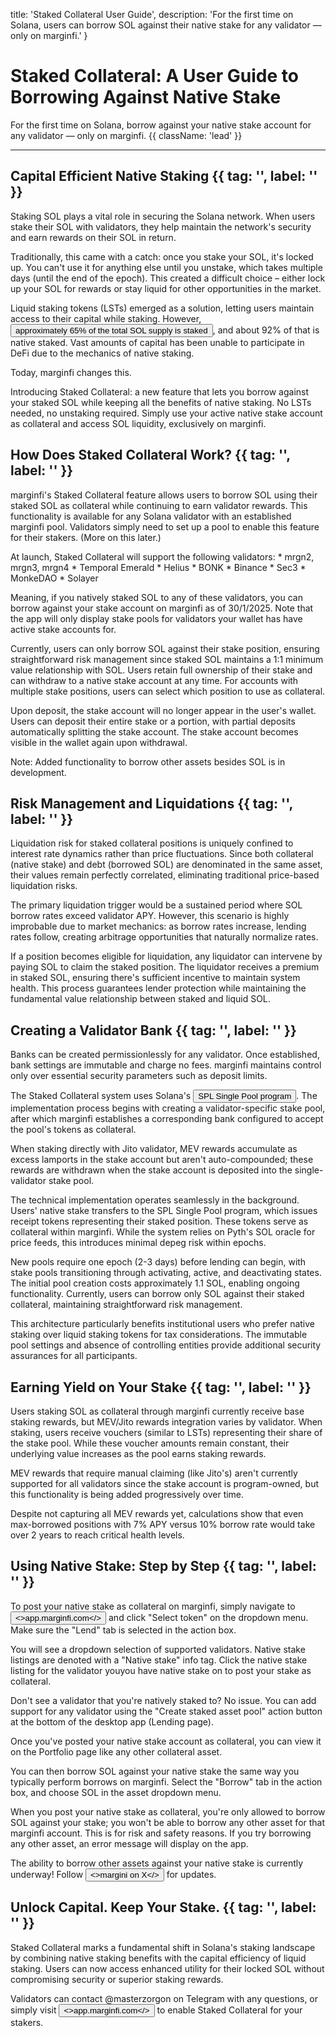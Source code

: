 

  title: 'Staked Collateral User Guide',
  description: 'For the first time on Solana, users can borrow SOL against their native stake for any validator — only on marginfi.'
}

# Staked Collateral: A User Guide to Borrowing Against Native Stake

For the first time on Solana, borrow against your native stake account for any validator — only on marginfi. {{ className: 'lead' }}

---

## Capital Efficient Native Staking {{ tag: '', label: '' }}

Staking SOL plays a vital role in securing the Solana network. When users stake their SOL with validators, they help maintain the network's security and earn rewards on their SOL in return.

Traditionally, this came with a catch: once you stake your SOL, it's locked up. You can't use it for anything else until you unstake, which takes multiple days (until the end of the epoch). This created a difficult choice – either lock up your SOL for rewards or stay liquid for other opportunities in the market.

Liquid staking tokens (LSTs) emerged as a solution, letting users maintain access to their capital while staking. However, <Button href="https://www.coinbase.com/earn/staking/solana#:~:text=The%20current%20estimated%20reward%20rate,market%20cap%20of%20$99.1B." variant="text">approximately 65% of the total SOL supply is staked</Button>, and about 92% of that is native staked. Vast amounts of capital has been unable to participate in DeFi due to the mechanics of native staking.

Today, marginfi changes this.

Introducing Staked Collateral: a new feature that lets you borrow against your staked SOL while keeping all the benefits of native staking. No LSTs needed, no unstaking required. Simply use your active native stake account as collateral and access SOL liquidity, exclusively on marginfi.

## How Does Staked Collateral Work? {{ tag: '', label: '' }}

marginfi's Staked Collateral feature allows users to borrow SOL using their staked SOL as collateral while continuing to earn validator rewards. This functionality is available for any Solana validator with an established marginfi pool. Validators simply need to set up a pool to enable this feature for their stakers. (More on this later.)

<Note>
At launch, Staked Collateral will support the following validators:
* mrgn2, mrgn3, mrgn4
* Temporal Emerald
* Helius
* BONK
* Binance
* Sec3
* MonkeDAO
* Solayer

Meaning, if you natively staked SOL to any of these validators, you can borrow against your stake account on marginfi as of 30/1/2025. Note that the app will only display stake pools for validators your wallet has have active stake accounts for.
</Note>

Currently, users can only borrow SOL against their stake position, ensuring straightforward risk management since staked SOL maintains a 1:1 minimum value relationship with SOL. Users retain full ownership of their stake and can withdraw to a native stake account at any time. For accounts with multiple stake positions, users can select which position to use as collateral.

Upon deposit, the stake account will no longer appear in the user's wallet. Users can deposit their entire stake or a portion, with partial deposits automatically splitting the stake account. The stake account becomes visible in the wallet again upon withdrawal.

<Note>
Note: Added functionality to borrow other assets besides SOL is in development.
</Note>

## Risk Management and Liquidations {{ tag: '', label: '' }}

Liquidation risk for staked collateral positions is uniquely confined to interest rate dynamics rather than price fluctuations. Since both collateral (native stake) and debt (borrowed SOL) are denominated in the same asset, their values remain perfectly correlated, eliminating traditional price-based liquidation risks.

The primary liquidation trigger would be a sustained period where SOL borrow rates exceed validator APY. However, this scenario is highly improbable due to market mechanics: as borrow rates increase, lending rates follow, creating arbitrage opportunities that naturally normalize rates.

If a position becomes eligible for liquidation, any liquidator can intervene by paying SOL to claim the staked position. The liquidator receives a premium in staked SOL, ensuring there's sufficient incentive to maintain system health. This process guarantees lender protection while maintaining the fundamental value relationship between staked and liquid SOL.

## Creating a Validator Bank {{ tag: '', label: '' }}

Banks can be created permissionlessly for any validator. Once established, bank settings are immutable and charge no fees. marginfi maintains control only over essential security parameters such as deposit limits.

The Staked Collateral system uses Solana's <Button href="https://spl.solana.com/single-pool" variant="text">SPL Single Pool program</Button>. The implementation process begins with creating a validator-specific stake pool, after which marginfi establishes a corresponding bank configured to accept the pool's tokens as collateral.

<Note>
When staking directly with Jito validator, MEV rewards accumulate as excess lamports in the stake account but aren't auto-compounded; these rewards are withdrawn when the stake account is deposited into the single-validator stake pool.
</Note>

The technical implementation operates seamlessly in the background. Users' native stake transfers to the SPL Single Pool program, which issues receipt tokens representing their staked position. These tokens serve as collateral within marginfi. While the system relies on Pyth's SOL oracle for price feeds, this introduces minimal depeg risk within epochs.

New pools require one epoch (2-3 days) before lending can begin, with stake pools transitioning through activating, active, and deactivating states. The initial pool creation costs approximately 1.1 SOL, enabling ongoing functionality. Currently, users can borrow only SOL against their staked collateral, maintaining straightforward risk management.

This architecture particularly benefits institutional users who prefer native staking over liquid staking tokens for tax considerations. The immutable pool settings and absence of controlling entities provide additional security assurances for all participants.

## Earning Yield on Your Stake {{ tag: '', label: '' }}

Users staking SOL as collateral through marginfi currently receive base staking rewards, but MEV/Jito rewards integration varies by validator. When staking, users receive vouchers (similar to LSTs) representing their share of the stake pool. While these voucher amounts remain constant, their underlying value increases as the pool earns staking rewards. 

MEV rewards that require manual claiming (like Jito's) aren't currently supported for all validators since the stake account is program-owned, but this functionality is being added progressively over time.

Despite not capturing all MEV rewards yet, calculations show that even max-borrowed positions with 7% APY versus 10% borrow rate would take over 2 years to reach critical health levels.

## Using Native Stake: Step by Step {{ tag: '', label: '' }}

To post your native stake as collateral on marginfi, simply navigate to <Button href="https://app.marginfi.com" variant="text"><>app.marginfi.com</></Button> and click "Select token" on the dropdown menu. Make sure the "Lend" tab is selected in the action box.

<ImageComponent
  src={SelectDropdown}
  alt="photo"
/>

You will see a dropdown selection of supported validators. Native stake listings are denoted with a "Native stake" info tag. Click the native stake listing for the validator youyou have native stake on to post your stake as collateral.

<ImageComponent
  src={NativeStakeListings}
  alt="photo"
/>

Don't see a validator that you're natively staked to? No issue. You can add support for any validator using the "Create staked asset pool" action button at the bottom of the desktop app (Lending page).

<ImageComponent
  src={AddSupport}
  alt="photo"
/>

Once you've posted your native stake account as collateral, you can view it on the Portfolio page like any other collateral asset.

<ImageComponent
  src={NativeStakePortfolio}
  alt="photo"
/>

You can then borrow SOL against your native stake the same way you typically perform borrows on marginfi. Select the "Borrow" tab in the action box, and choose SOL in the asset dropdown menu.

<Note>
When you post your native stake as collateral, you're only allowed to borrow SOL against your stake; you won't be able to borrow any other asset for that marginfi account. This is for risk and safety reasons. If you try borrowing any other asset, an error message will display on the app.

The ability to borrow other assets against your native stake is currently underway! Follow <Button href="https://x.com/marginfi" variant="text"><>margini on X</></Button> for updates.
</Note>

<ImageComponent
  src={Borrow}
  alt="photo"
/>

## Unlock Capital. Keep Your Stake. {{ tag: '', label: '' }}

Staked Collateral marks a fundamental shift in Solana's staking landscape by combining native staking benefits with the capital efficiency of liquid staking. Users can now access enhanced utility for their locked SOL without compromising security or superior staking rewards.

Validators can contact @masterzorgon on Telegram with any questions, or simply visit <Button href="https://app.marginfi.com" variant="text"><>app.marginfi.com</></Button> to enable Staked Collateral for your stakers.
